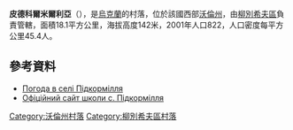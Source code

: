 {{coord|51|48|20|N|25|30|12|E|scale:30000|display=title}}

'''皮德科爾米爾利亞'''（{{lang-uk|Підкормілля}}），是[[烏克蘭|烏克蘭]]的村落，位於該國西部[[沃倫州|沃倫州]]，由[[柳別希夫區|柳別希夫區]]負責管轄，面積18.1平方公里，海拔高度142米，2001年人口822，人口密度每平方公里45.4人。

==參考資料==
* [http://weather.in.ua/ua/volynskaja/20570 Погода в селі Підкормілля] {{Wayback|url=http://weather.in.ua/ua/volynskaja/20570 |date=20160305103300 }}
* [http://pidkorm.at.ua/ Офіційний сайт школи с. Підкормілля] {{Wayback|url=http://pidkorm.at.ua/ |date=20160304132100 }}

[[Category:沃倫州村落|Category:沃倫州村落]]
[[Category:柳別希夫區村落|Category:柳別希夫區村落]]


{{Volyn-geo-stub}}